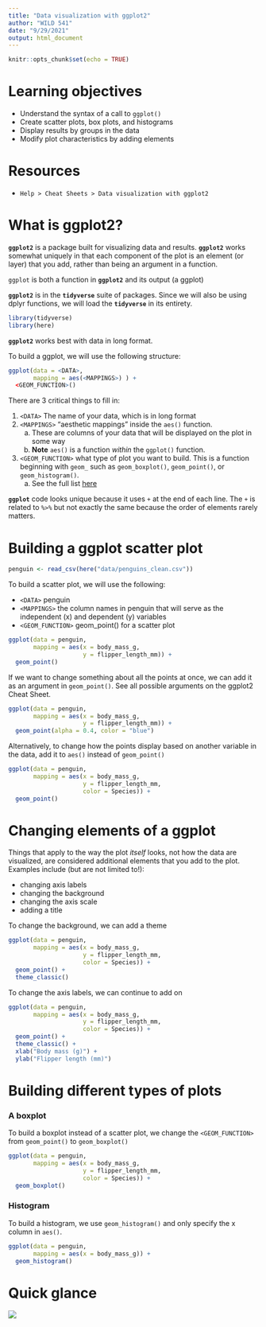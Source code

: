 ```yaml
---
title: "Data visualization with ggplot2"
author: "WILD 541"
date: "9/29/2021"
output: html_document
---
```


```r
knitr::opts_chunk$set(echo = TRUE)
```

# Learning objectives 

- Understand the syntax of a call to `ggplot()`
- Create scatter plots, box plots, and histograms
- Display results by groups in the data
- Modify plot characteristics by adding elements

# Resources

- `Help > Cheat Sheets > Data visualization with ggplot2`

# What is ggplot2?

**`ggplot2`** is a package built for visualizing data and results. **`ggplot2`** works somewhat uniquely in that each component of the plot is an element (or layer) that you add, rather than being an argument in a function. 

`ggplot` is both a function in **`ggplot2`** and its output (a ggplot)

**`ggplot2`** is in the **`tidyverse`** suite of packages. Since we will also be using dplyr functions, we will load the **`tidyverse`** in its entirety. 
```r
library(tidyverse)
library(here)
```

**`ggplot2`** works best with data in long format. 

To build a ggplot, we will use the following structure: 
```r
ggplot(data = <DATA>,
       mapping = aes(<MAPPINGS>) ) + 
  <GEOM_FUNCTION>()
```

There are 3 critical things to fill in: 

1. `<DATA>` The name of your data, which is in long format
2. `<MAPPINGS>` "aesthetic mappings" inside the `aes()` function. 
    a. These are columns of your data that will be displayed on the plot in some way
    b. **Note** `aes()` is a function *within* the `ggplot()` function. 
3. `<GEOM_FUNCTION>` what type of plot you want to build. This is a function beginning with `geom_` such as `geom_boxplot()`, `geom_point()`, or `geom_histogram()`. 
    a. See the full list [here](https://ggplot2.tidyverse.org/reference/#section-layers) 

**`ggplot`** code looks unique because it uses `+` at the end of each line. The `+` is related to `%>%` but not exactly the same because the order of elements rarely matters. 

# Building a ggplot scatter plot
```r
penguin <- read_csv(here("data/penguins_clean.csv"))
```
To build a scatter plot, we will use the following: 

- `<DATA>` penguin
- `<MAPPINGS>` the column names in penguin that will serve as the independent (x) and dependent (y) variables
- `<GEOM_FUNCTION>` geom_point() for a scatter plot 

```r
ggplot(data = penguin,
       mapping = aes(x = body_mass_g, 
                     y = flipper_length_mm)) + 
  geom_point()
```

If we want to change something about all the points at once, we can add it as an argument in `geom_point()`. See all possible arguments on the ggplot2 Cheat Sheet. 

```r
ggplot(data = penguin,
       mapping = aes(x = body_mass_g, 
                     y = flipper_length_mm)) + 
  geom_point(alpha = 0.4, color = "blue")
```
Alternatively, to change how the points display based on another variable in the data, add it to `aes()` instead of `geom_point()`
```r
ggplot(data = penguin,
       mapping = aes(x = body_mass_g, 
                     y = flipper_length_mm,
                     color = Species)) + 
  geom_point()
```

# Changing elements of a ggplot

Things that apply to the way the plot *itself* looks, not how the data are visualized, are considered additional elements that you add to the plot. Examples include (but are not limited to!):

- changing axis labels
- changing the background 
- changing the axis scale
- adding a title 

To change the background, we can add a theme 
```r
ggplot(data = penguin,
       mapping = aes(x = body_mass_g, 
                     y = flipper_length_mm,
                     color = Species)) + 
  geom_point() + 
  theme_classic()
```

To change the axis labels, we can continue to add on 
```r
ggplot(data = penguin,
       mapping = aes(x = body_mass_g, 
                     y = flipper_length_mm,
                     color = Species)) + 
  geom_point() + 
  theme_classic() + 
  xlab("Body mass (g)") + 
  ylab("Flipper length (mm)")
```

# Building different types of plots 

### A boxplot 

To build a boxplot instead of a scatter plot, we change the `<GEOM_FUNCTION>` from `geom_point()` to `geom_boxplot()`

```r
ggplot(data = penguin,
       mapping = aes(x = body_mass_g, 
                     y = flipper_length_mm,
                     color = Species)) + 
  geom_boxplot()
```

### Histogram

To build a histogram, we use `geom_histogram()` and only specify the x column in `aes()`. 
```r
ggplot(data = penguin,
       mapping = aes(x = body_mass_g)) + 
  geom_histogram()
```





# Quick glance 

![](../misc/data-visualization cheat sheet.jpg)